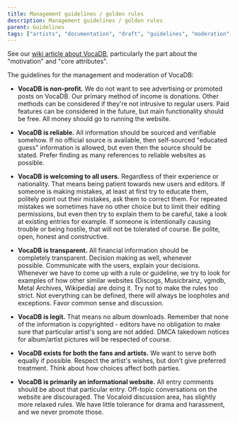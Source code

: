 ---
title: Management guidelines / golden rules
description: Management guidelines / golden rules
parent: Guidelines
tags: ["artists", "documentation", "draft", "guidelines", "moderation", "tos", "user", "vocadb"]
---

See our [wiki article about VocaDB](/docs/documentation/vocadb-what-is-it-for), particularly the part about the "motivation" and "core attributes".

The guidelines for the management and moderation of VocaDB:

* **VocaDB is non-profit.** We do not want to see advertising or promoted posts on VocaDB. Our primary method of income is donations. Other methods can be considered if they're not intrusive to regular users. Paid features can be considered in the future, but main functionality should be free. All money should go to running the website.

* **VocaDB is reliable.** All information should be sourced and verifiable somehow. If no official source is available, then self-sourced "educated guess" information is allowed, but even then the source should be stated. Prefer finding as many references to reliable websites as possible.

* **VocaDB is welcoming to all users.** Regardless of their experience or nationality. That means being patient towards new users and editors. If someone is making mistakes, at least at first try to educate them, politely point out their mistakes, ask them to correct them. For repeated mistakes we sometimes have no other choice but to limit their editing permissions, but even then try to explain them to be careful, take a look at existing entries for example. If someone is intentionally causing trouble or being hostile, that will not be tolerated of course. Be polite, open, honest and constructive.

* **VocaDB is transparent.** All financial information should be completely transparent. Decision making as well, whenever possible. Communicate with the users, explain your decisions. Whenever we have to come up with a rule or guideline, we try to look for examples of how other similar websites (Discogs, Musicbrainz, vgmdb, Metal Archives, Wikipedia) are doing it. Try not to make the rules too strict. Not everything can be defined, there will always be loopholes and exceptions. Favor common sense and discussion.

* **VocaDB is legit.** That means no album downloads. Remember that none of the information is copyrighted - editors have no obligation to make sure that particular artist's song are not added. DMCA takedown notices for album/artist pictures will be respected of course.

* **VocaDB exists for both the fans and artists.** We want to serve both equally if possible. Respect the artist's wishes, but don't give preferred treatment. Think about how choices affect both parties.

* **VocaDB is primarily an informational website.** All entry comments should be about that particular entry. Off-topic conversations on the website are discouraged. The Vocaloid discussion area, has slightly more relaxed rules. We have little tolerance for drama and harassment, and we never promote those.